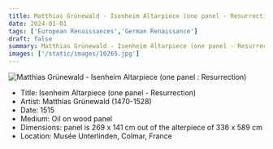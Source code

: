 ```yaml
---
title: Matthias Grünewald - Isenheim Altarpiece (one panel - Resurrection)
date: 2024-01-01
tags: ['European Renaissances','German Renaissance']
draft: false
summary: Matthias Grünewald - Isenheim Altarpiece (one panel - Resurrection)
images: ['/static/images/10265.jpg']
---
```


![Matthias Grünewald - Isenheim Altarpiece (one panel : Resurrection)](/static/images/10265.jpg)

* Title: Isenheim Altarpiece (one panel - Resurrection)
* Artist: Matthias Grünewald (1470-1528)
* Date: 1515
* Medium: Oil on wood panel
* Dimensions: panel is 269 x 141 cm out of the alterpiece of 336 x 589 cm
* Location: Musée Unterlinden, Colmar, France


